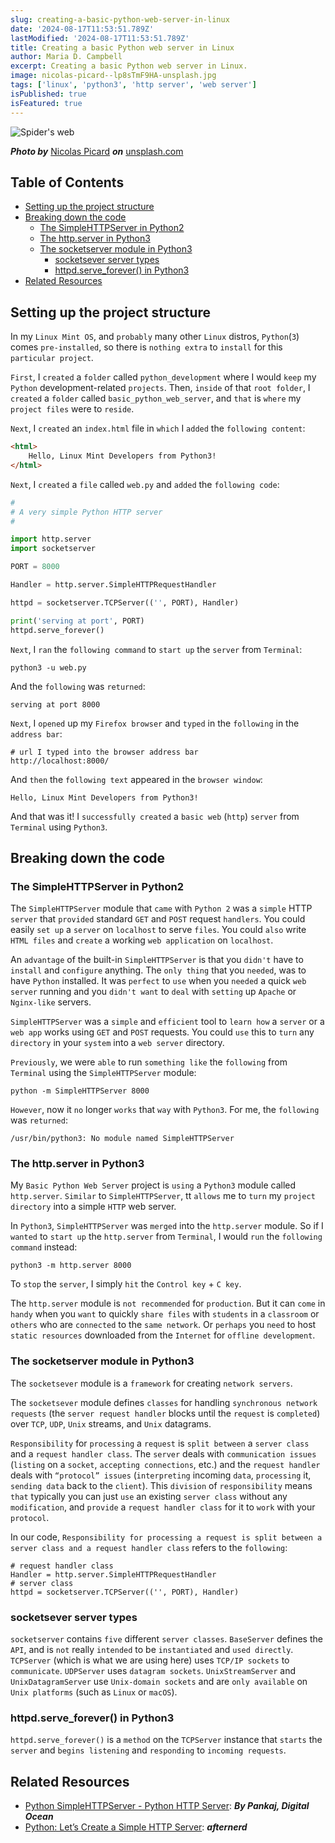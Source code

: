 ```yaml
---
slug: creating-a-basic-python-web-server-in-linux
date: '2024-08-17T11:53:51.789Z'
lastModified: '2024-08-17T11:53:51.789Z'
title: Creating a basic Python web server in Linux
author: Maria D. Campbell
excerpt: Creating a basic Python web server in Linux.
image: nicolas-picard--lp8sTmF9HA-unsplash.jpg
tags: ['linux', 'python3', 'http server', 'web server']
isPublished: true
isFeatured: true
---
```


![Spider's web](nicolas-picard--lp8sTmF9HA-unsplash.jpg)

**_Photo by_** [Nicolas Picard](https://unsplash.com/@artnok) **_on_**
[unsplash.com](https://unsplash.com/photos/selective-focus-photography-of-spiderweb--lp8sTmF9HA)

## Table of Contents

-   [Setting up the project structure](#setting-up-the-project-structure)
-   [Breaking down the code](#breaking-down-the-code)
    -   [The SimpleHTTPServer in Python2](#the-simplehttpserver-in-python2)
    -   [The http.server in Python3](#the-httpserver-in-python3)
    -   [The socketserver module in Python3](#the-socketserver-module-in-python3)
        -   [socketsever server types](#socketsever-server-types)
        -   [httpd.serve_forever() in Python3](#httpdserve-forever-in-python3)
-   [Related Resources](#related-resources)

## Setting up the project structure

In my `Linux Mint OS`, and `probably` many other `Linux` distros, `Python`(`3`)
comes `pre-installed`, so there is `nothing extra` to `install` for this
`particular project`.

`First`, I `created` a `folder` called `python_development` where I would `keep`
my `Python` development-related `projects`. Then, `inside` of that
`root folder`, I `created` a `folder` called `basic_python_web_server`, and
`that` is `where` my `project files` were to `reside`.

`Next`, I `created` an `index.html` file in `which` I `added` the
`following content`:

```html
<html>
	Hello, Linux Mint Developers from Python3!
</html>
```

`Next`, I `created` a `file` called `web.py` and `added` the `following code`:

```python
#
# A very simple Python HTTP server
#

import http.server
import socketserver

PORT = 8000

Handler = http.server.SimpleHTTPRequestHandler

httpd = socketserver.TCPServer(('', PORT), Handler)

print('serving at port', PORT)
httpd.serve_forever()
```

`Next`, I `ran` the `following command` to `start up` the `server` from
`Terminal`:

```shell
python3 -u web.py
```

And the `following` was `returned`:

```shell
serving at port 8000
```

`Next`, I `opened` up my `Firefox browser` and `typed` in the `following` in the
`address bar`:

```shell
# url I typed into the browser address bar
http://localhost:8000/
```

And `then` the `following text` appeared in the `browser window`:

```shell
Hello, Linux Mint Developers from Python3!
```

And that was it! I `successfully created` a `basic web` (`http`) `server` from
`Terminal` using `Python3`.

## Breaking down the code

### The SimpleHTTPServer in Python2

The `SimpleHTTPServer` module that `came` with `Python 2` was a `simple` HTTP
`server` that `provided` standard `GET` and `POST` request `handlers`. You could
easily `set up` a `server` on `localhost` to serve `files`. You could `also`
write `HTML files` and `create` a working `web application` on `localhost`.

An `advantage` of the built-in `SimpleHTTPServer` is that you `didn't` have to
`install` and `configure` anything. The `only thing` that you `needed`, was to
have `Python` installed. It was `perfect` to `use` when you `needed` a quick
`web server` running and you `didn't want` to `deal` with `setting` up `Apache`
or `Nginx-like` servers.

`SimpleHTTPServer` was a `simple` and `efficient` tool to `learn how` a `server`
or a `web app` works using `GET` and `POST` requests. You could `use` this to
`turn` any `directory` in your `system` into a `web server` directory.

`Previously`, we were `able` to run `something like` the `following` from
`Terminal` using the `SimpleHTTPServer` module:

```shell
python -m SimpleHTTPServer 8000
```

`However`, now it `no` longer `works` that `way` with `Python3`. For me, the
`following` was `returned`:

```shell
/usr/bin/python3: No module named SimpleHTTPServer
```

### The http.server in Python3

My `Basic Python Web Server` project is `using` a `Python3` module called
`http.server`. `Similar` to `SimpleHTTPServer`, tt `allows` me to `turn` my
`project directory` into a simple `HTTP` web server.

In `Python3`, `SimpleHTTPServer` was `merged` into the `http.server` module. So
if I `wanted` to `start up` the `http.server` from `Terminal`, I would `run` the
`following command` instead:

```shell
python3 -m http.server 8000
```

To `stop` the `server`, I simply `hit` the `Control key` + `C key`.

The `http.server` module is `not recommended` for `production`. But it can
`come` in `handy` when you `want` to quickly `share files` with `students` in a
`classroom` or `others` who are `connected` to the `same network`. Or `perhaps`
you `need` to host `static resources` downloaded from the `Internet` for
`offline development`.

### The socketserver module in Python3

The `socketsever` module is a `framework` for creating `network servers`.

The `socketsever` module defines `classes` for handling
`synchronous network requests` (the `server request handler` blocks until the
`request` is `completed`) over `TCP`, `UDP`, `Unix` streams, and `Unix`
datagrams.

`Responsibility` for `processing` a `request` is `split between` a
`server class` and a `request handler class`. The `server` deals with
`communication issues` (`listing` on a `socket`, `accepting connections`, etc.)
and the `request handler` deals with `“protocol” issues` (`interpreting`
incoming `data`, `processing` it, `sending data` back to the `client`). This
`division` of `responsibility` means `that` typically you can just `use` an
existing `server class` without any `modification`, and `provide` a
`request handler class` for it to `work` with your `protocol`.

In our code,
`Responsibility for processing a request is split between a server class and a request handler class`
refers to the `following`:

```shell
# request handler class
Handler = http.server.SimpleHTTPRequestHandler
# server class
httpd = socketserver.TCPServer(('', PORT), Handler)
```

### socketsever server types

`socketserver` contains `five` different `server classes`. `BaseServer` defines
the `API`, and is `not` really `intended` to be `instantiated` and
`used directly`. `TCPServer` (which is what we are using here) uses
`TCP/IP sockets` to `communicate`. `UDPServer` uses `datagram sockets`.
`UnixStreamServer` and `UnixDatagramServer` use `Unix-domain sockets` and are
`only available` on `Unix platforms` (such as `Linux` or `macOS`).

### httpd.serve_forever() in Python3

`httpd.serve_forever()` is a `method` on the `TCPServer` instance that `starts`
the `server` and `begins listening` and `responding` to `incoming requests`.

## Related Resources

-   [Python SimpleHTTPServer - Python HTTP Server](https://www.digitalocean.com/community/tutorials/python-simplehttpserver-http-server):
    **_By Pankaj, Digital Ocean_**
-   [Python: Let’s Create a Simple HTTP Server](https://www.afternerd.com/blog/python-http-server/):
    **_afternerd_**
